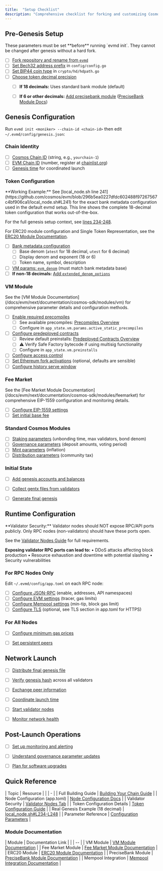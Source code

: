 ```yaml
---
title:  "Setup Checklist"
description: "Comprehensive checklist for forking and customizing Cosmos EVM. Each item links to detailed documentation"
---
```


## Pre-Genesis Setup

<Warning>
  These parameters must be set **before** running `evmd init`. They cannot be
  changed after genesis without a hard fork.
</Warning>

- [ ] [Fork repository and rename from `evmd`](/docs/evm/next/documentation/getting-started/build-a-chain/building-your-chain-guide#forking-and-initial-setup)
- [ ] [Set Bech32 address prefix](/docs/evm/next/documentation/getting-started/build-a-chain/building-your-chain-guide#bech32-address-prefix) in `config/config.go`
- [ ] [Set BIP44 coin type](/docs/evm/next/documentation/getting-started/build-a-chain/building-your-chain-guide#hd-wallet-configuration) in `crypto/hd/hdpath.go`
- [ ] [Choose token decimal precision](/docs/evm/next/documentation/getting-started/build-a-chain/building-your-chain-guide#token-economics-configuration)
  - [ ] **If 18 decimals:** Uses standard bank module (default)
  - [ ] **If 6 or other decimals:** [Add precisebank module](/docs/evm/next/documentation/getting-started/build-a-chain/building-your-chain-guide#adding-precisebank-module-for-non-18-decimal-chains) ([PreciseBank Module Docs](/docs/evm/next/documentation/cosmos-sdk/modules/precisebank))



## Genesis Configuration

Run `evmd init <moniker> --chain-id <chain-id>` then edit `~/.evmd/config/genesis.json`:

### Chain Identity

- [ ] [Cosmos Chain ID](/docs/evm/next/documentation/getting-started/build-a-chain/building-your-chain-guide#chain-ids) (string, e.g., `yourchain-1`)
- [ ] [EVM Chain ID](/docs/evm/next/documentation/getting-started/build-a-chain/building-your-chain-guide#chain-ids) (number, register at [chainlist.org](https://chainlist.org))
- [ ] [Genesis time](https://github.com/cosmos/evm/blob/main/local_node.sh#L210) for coordinated launch

### Token Configuration

<Tip>
  **Working Example:** See [local_node.sh line 241](https://github.com/cosmos/evm/blob/296b5ea0227dfdc602488f97267567c4bf906ca1/local_node.sh#L241) for the exact bank metadata configuration used in the default evmd setup. This line shows the complete 18-decimal token configuration that works out-of-the-box.

  For the full genesis setup context, see [lines 234-248](https://github.com/cosmos/evm/blob/main/local_node.sh#L234-L248).

  For ERC20 module configuration and Single Token Representation, see the [ERC20 Module Documentation](/docs/evm/next/documentation/cosmos-sdk/modules/erc20).
</Tip>

- [ ] [Bank metadata configuration](/docs/evm/next/documentation/getting-started/build-a-chain/building-your-chain-guide#token-economics-configuration)
  - [ ] Base denom (`atest` for 18 decimal, `utest` for 6 decimal)
  - [ ] Display denom and exponent (18 or 6)
  - [ ] Token name, symbol, description
- [ ] [VM params: `evm_denom`](/docs/evm/next/documentation/getting-started/build-a-chain/building-your-chain-guide#token-economics-configuration) (must match bank metadata base)
- [ ] **If non-18 decimals:** [Add `extended_denom_options`](/docs/evm/next/documentation/getting-started/build-a-chain/building-your-chain-guide#token-economics-configuration)

### VM Module

<Tip>
See the [VM Module Documentation](/docs/evm/next/documentation/cosmos-sdk/modules/vm) for comprehensive parameter details and configuration methods.
</Tip>

- [ ] [Enable required precompiles](/docs/evm/next/documentation/getting-started/build-a-chain/building-your-chain-guide#configuring-precompiles)
  - [ ] See available precompiles: [Precompiles Overview](/docs/evm/next/documentation/smart-contracts/precompiles/overview)
  - [ ] Configure in `app_state.vm.params.active_static_precompiles`
- [ ] [Configure predeployed contracts](/docs/evm/next/documentation/getting-started/build-a-chain/building-your-chain-guide#configuring-predeployed-contracts)
  - [ ] Review default preinstalls: [Predeployed Contracts Overview](/docs/evm/next/documentation/smart-contracts/predeployed-contracts/overview)
  - [ ] ⚠️ Verify Safe Factory bytecode if using multisig functionality
  - [ ] Configure in `app_state.vm.preinstalls`
- [ ] [Configure access control](/docs/evm/next/documentation/getting-started/build-a-chain/building-your-chain-guide#access-control-configurations)
- [ ] [Set Ethereum fork activations](https://github.com/cosmos/evm/blob/main/x/vm/types/chain_config.go) (optional, defaults are sensible)
- [ ] [Configure history serve window](/docs/evm/next/documentation/getting-started/build-a-chain/building-your-chain-guide#vm-module-parameters)

### Fee Market

<Tip>
See the [Fee Market Module Documentation](/docs/evm/next/documentation/cosmos-sdk/modules/feemarket) for comprehensive EIP-1559 configuration and monitoring details.
</Tip>

- [ ] [Configure EIP-1559 settings](/docs/evm/next/documentation/getting-started/build-a-chain/building-your-chain-guide#fee-market-configuration)
- [ ] [Set initial base fee](/docs/evm/next/documentation/getting-started/build-a-chain/building-your-chain-guide#fee-market-configuration)

### Standard Cosmos Modules

- [ ] [Staking parameters](/docs/evm/next/documentation/getting-started/build-a-chain/building-your-chain-guide#standard-cosmos-modules) (unbonding time, max validators, bond denom)
- [ ] [Governance parameters](/docs/evm/next/documentation/getting-started/build-a-chain/building-your-chain-guide#standard-cosmos-modules) (deposit amounts, voting period)
- [ ] [Mint parameters](/docs/evm/next/documentation/getting-started/build-a-chain/building-your-chain-guide#standard-cosmos-modules) (inflation)
- [ ] [Distribution parameters](/docs/evm/next/documentation/getting-started/build-a-chain/building-your-chain-guide#standard-cosmos-modules) (community tax)

### Initial State

- [ ] [Add genesis accounts and balances](/docs/evm/next/documentation/getting-started/build-a-chain/building-your-chain-guide#initial-token-distribution)
- [ ] [Collect gentx files from validators](/docs/evm/next/documentation/getting-started/build-a-chain/building-your-chain-guide#collecting-genesis-transactions)
- [ ] [Generate final genesis](/docs/evm/next/documentation/getting-started/build-a-chain/building-your-chain-guide#distributing-the-final-genesis)



## Runtime Configuration

<Warning id="validator-security-warning">
**Validator Security:** Validator nodes should NOT expose RPC/API ports publicly. Only RPC nodes (non-validators) should have these ports open.

See the [Validator Nodes Guide](/docs/evm/next/documentation/getting-started/node-configuration#validator-nodes) for full requirements.

**Exposing validator RPC ports can lead to:**
• DDoS attacks affecting block production
• Resource exhaustion and downtime with potential slashing
• Security vulnerabilities
</Warning>

### For RPC Nodes Only

Edit `~/.evmd/config/app.toml` on each RPC node:

- [ ] [Configure JSON-RPC](/docs/evm/next/documentation/getting-started/node-configuration#json-rpc) (enable, addresses, API namespaces)
- [ ] [Configure EVM settings](/docs/evm/next/documentation/getting-started/node-configuration#evm) (tracer, gas limits)
- [ ] [Configure Mempool settings](/docs/evm/next/documentation/cosmos-sdk/modules/mempool-integration) (min-tip, block gas limit)
- [ ] [Configure TLS](/docs/evm/next/documentation/getting-started/node-configuration#application-config) (optional, see TLS section in app.toml for HTTPS)

### For All Nodes

- [ ] [Configure minimum gas prices](/docs/evm/next/documentation/getting-started/build-a-chain/building-your-chain-guide#coordinated-network-launch)
- [ ] [Set persistent peers](/docs/evm/next/documentation/getting-started/build-a-chain/building-your-chain-guide#configure-persistent-peers)



## Network Launch

- [ ] [Distribute final genesis file](/docs/evm/next/documentation/getting-started/build-a-chain/building-your-chain-guide#distributing-the-final-genesis)
- [ ] [Verify genesis hash](/docs/evm/next/documentation/getting-started/build-a-chain/building-your-chain-guide#distributing-the-final-genesis) across all validators
- [ ] [Exchange peer information](/docs/evm/next/documentation/getting-started/build-a-chain/building-your-chain-guide#distributing-the-final-genesis)
- [ ] [Coordinate launch time](/docs/evm/next/documentation/getting-started/build-a-chain/building-your-chain-guide#launch-coordination)
- [ ] [Start validator nodes](/docs/evm/next/documentation/getting-started/build-a-chain/building-your-chain-guide#launch-coordination)
- [ ] [Monitor network health](/docs/evm/next/documentation/getting-started/build-a-chain/building-your-chain-guide#monitoring-network-health)



## Post-Launch Operations

- [ ] [Set up monitoring and alerting](/docs/evm/next/documentation/getting-started/build-a-chain/building-your-chain-guide#monitoring-network-health)
- [ ] [Understand governance parameter updates](/docs/evm/next/documentation/getting-started/build-a-chain/building-your-chain-guide#governance-parameter-updates)
- [ ] [Plan for software upgrades](/docs/evm/next/documentation/getting-started/build-a-chain/building-your-chain-guide#software-upgrades)



## Quick Reference

| Topic                             | Resource                                                                                                      |
|  | - |
| Full Building Guide               | [Building Your Chain Guide](/docs/evm/next/documentation/getting-started/build-a-chain/building-your-chain-guide) |
| Node Configuration (app.toml)     | [Node Configuration Docs](/docs/evm/next/documentation/getting-started/node-configuration)                    |
| Validator Security                | [Validator Nodes Tab](/docs/evm/next/documentation/getting-started/node-configuration#validator-nodes)        |
| Token Configuration Details       | [Token Configuration Guide](/docs/evm/next/documentation/getting-started/build-a-chain/token-configuration-guide) |
| Real Genesis Example (18 decimal) | [local_node.sh#L234-L248](https://github.com/cosmos/evm/blob/main/local_node.sh#L234-L248)                    |
| Parameter Reference               | [Configuration Parameters](/docs/evm/next/documentation/getting-started/build-a-chain/configuration-parameters)   |

### Module Documentation

| Module                            | Documentation Link                                                                                             |
|  | -- |
| VM Module                         | [VM Module Documentation](/docs/evm/next/documentation/cosmos-sdk/modules/vm)             |
| Fee Market Module                 | [Fee Market Module Documentation](/docs/evm/next/documentation/cosmos-sdk/modules/feemarket) |
| ERC20 Module                      | [ERC20 Module Documentation](/docs/evm/next/documentation/cosmos-sdk/modules/erc20)       |
| PreciseBank Module                | [PreciseBank Module Documentation](/docs/evm/next/documentation/cosmos-sdk/modules/precisebank) |
| Mempool Integration               | [Mempool Integration Documentation](/docs/evm/next/documentation/cosmos-sdk/modules/mempool-integration) |

